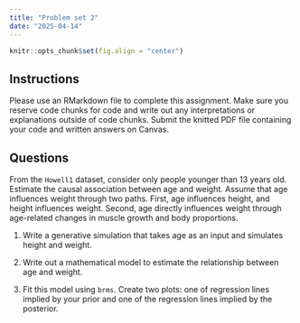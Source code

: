 ```yaml
---
title: "Problem set 2"
date: "2025-04-14"
---
```


```r
knitr::opts_chunk$set(fig.align = "center")
```

## Instructions

Please use an RMarkdown file to complete this assignment. Make sure you reserve code chunks for code and write out any interpretations or explanations outside of code chunks. Submit the knitted PDF file containing your code and written answers on Canvas. 

## Questions

From the `Howell1` dataset, consider only people younger than 13 years old. Estimate the causal association between age and weight. Assume that age influences weight through two paths. First, age influences height, and
height influences weight. Second, age directly influences weight through age-related changes in muscle growth and body proportions. 

1. Write a generative simulation that takes age as an input and simulates height and weight.

2. Write out a mathematical model to estimate the relationship between age and weight. 

3. Fit this model using `brms`. Create two plots: one of regression lines implied by your prior and one of the regression lines implied by the posterior.
